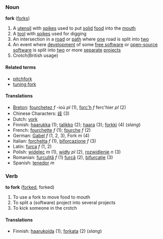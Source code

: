 === Noun ===
'''fork''' ([[forks]])

#A [[utensil]] with [[spike]]s used to put [[solid]] [[food]] into the [[mouth]]
#A [[tool]] with [[spike]]s used for digging
#An intersection in a [[road]] or [[path]] where [[one]] road is split into [[two]]
#An event where [[development]] of some [[free software]] or [[open source|open-source]] [[software]] is split into [[two]] or more [[separate]] [[project]]s
#Crotch(British usage)

==== Related terms ====
*[[pitchfork]]
*[[tuning fork]]

==== Translations ====
*[[Breton]]: [[fourchetez]]  ''f'' -ioù ''pl'' (1), [[forc'h]] ''f'' ferc'hier ''pl'' (2)
*Chinese Characters: [[歧]] (3)
*Dutch: [[vork]]
*Finnish: [[haarukka]] (1); [[talikko]] (2); [[haara]] (3); [[forkki]] (4) (''slang'')
*French: [[fourchette]] ''f'' (1); [[fourche]] ''f'' (2)
*German: [[Gabel]] ''f'' (1, 2, 3), Fork ''m'' (4)
*Italian: [[forchetta]] ''f'' (1), [[biforcazione]] ''f'' (3)
*Latin: [[furca]] ''f'' (1, 2)
*Polish: [[widelec]] ''m'' (1), [[widły]] ''pl'' (2), [[rozwidlenie]] ''n'' (3) 
*Romanian: [[furculiţă]] ''f'' (1) [[furcă]] (2), [[bifurcaţie]] (3)
*Spanish: [[tenedor]] ''m''

=== Verb ===
'''to fork''' ([[forked]], forked)

#To use a fork to move food to mouth
#To split a (software) project into several projects
#To kick someone in the crotch

==== Translations ====
*Finnish: [[haarukoida]] (1); [[forkata]] (2) (''slang'')